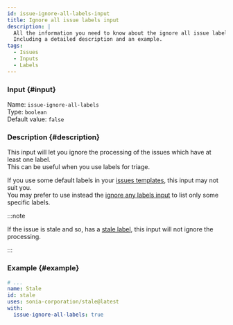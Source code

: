 ```yaml
---
id: issue-ignore-all-labels-input
title: Ignore all issue labels input
description: |
  All the information you need to know about the ignore all issue labels input.
  Including a detailed description and an example.
tags:
  - Issues
  - Inputs
  - Labels
---
```


### Input {#input}

Name: `issue-ignore-all-labels`  
Type: `boolean`  
Default value: `false`

### Description {#description}

This input will let you ignore the processing of the issues which have at least one label.  
This can be useful when you use labels for triage.

If you use some default labels in your [issues templates](https://docs.github.com/en/communities/using-templates-to-encourage-useful-issues-and-pull-requests/configuring-issue-templates-for-your-repository#creating-issue-forms), this input may not suit you.  
You may prefer to use instead the [ignore any labels input](issue-ignore-any-labels-input) to list only some specific labels.

:::note

If the issue is stale and so, has a [stale label](issue-stale-label-input), this input will not ignore the processing.

:::

### Example {#example}

```yml {6}
# ...
name: Stale
id: stale
uses: sonia-corporation/stale@latest
with:
  issue-ignore-all-labels: true
```

